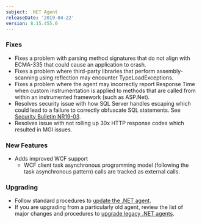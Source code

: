 ```yaml
---
subject: .NET Agent
releaseDate: '2019-04-22'
version: 8.15.455.0
---
```


### Fixes

* Fixes a problem with parsing method signatures that do not align with ECMA-335 that could cause an application to crash.
* Fixes a problem where third-party libraries that perform assembly-scanning using reflection may encounter TypeLoadExceptions.
* Fixes a problem where the agent may incorrectly report Response Time when custom instrumentation is applied to methods that are called from within an instrumented framework (such as ASP.Net).
* Resolves security issue with how SQL Server handles escaping which could lead to a failure to correctly obfuscate SQL statements. See [Security Bulletin NR19-03](https://docs.newrelic.com/docs/using-new-relic/new-relic-security/security-bulletins/security-bulletin-nr19-03).
* Resolves issue with not rolling up 30x HTTP response codes which resulted in MGI issues.

### New Features

* Adds improved WCF support
  * WCF client task asynchronous programming model (following the task asynchronous pattern) calls are tracked as external calls.

### Upgrading

* Follow standard procedures to [update the .NET agent](/docs/agents/net-agent/installation-configuration/update-net-agent).
* If you are upgrading from a particularly old agent, review the list of major changes and procedures to [upgrade legacy .NET agents](/docs/agents/net-agent/troubleshooting/upgrade-legacy-net-agents).
